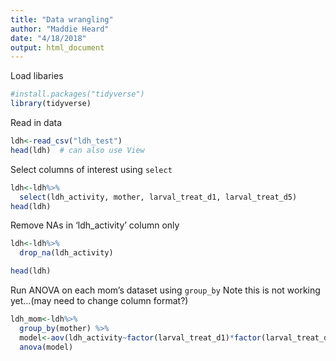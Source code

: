 ```yaml
---
title: "Data wrangling"
author: "Maddie Heard"
date: "4/18/2018"
output: html_document
---
```


Load libaries
```r
#install.packages("tidyverse")
library(tidyverse)
```

Read in data
```r
ldh<-read_csv("ldh_test")
head(ldh)  # can also use View
```

Select columns of interest using `select`
```r
ldh<-ldh%>%
  select(ldh_activity, mother, larval_treat_d1, larval_treat_d5)
head(ldh)
```

Remove NAs in 'ldh_activity' column only
```r
ldh<-ldh%>%
  drop_na(ldh_activity)

head(ldh)
```

Run ANOVA on each mom's dataset using `group_by`
Note this is not working yet...(may need to change column format?)
```r
ldh_mom<-ldh%>%
  group_by(mother) %>%
  model<-aov(ldh_activity~factor(larval_treat_d1)*factor(larval_treat_d5)) %>%
  anova(model)
```

